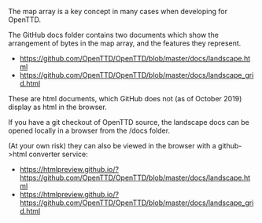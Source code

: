 {{en/DevDoc}}

The map array is a key concept in many cases when developing for OpenTTD.

The GitHub docs folder contains two documents which show the arrangement of bytes in the map array, and the features they represent.  

* https://github.com/OpenTTD/OpenTTD/blob/master/docs/landscape.html 
* https://github.com/OpenTTD/OpenTTD/blob/master/docs/landscape_grid.html

These are html documents, which GitHub does not (as of October 2019) display as html in the browser.  

If you have a git checkout of OpenTTD source, the landscape docs can be opened locally in a browser from the /docs folder.

(At your own risk) they can also be viewed in the browser with a github->html converter service:

* https://htmlpreview.github.io/?https://github.com/OpenTTD/OpenTTD/blob/master/docs/landscape.html 
* https://htmlpreview.github.io/?https://github.com/OpenTTD/OpenTTD/blob/master/docs/landscape_grid.html